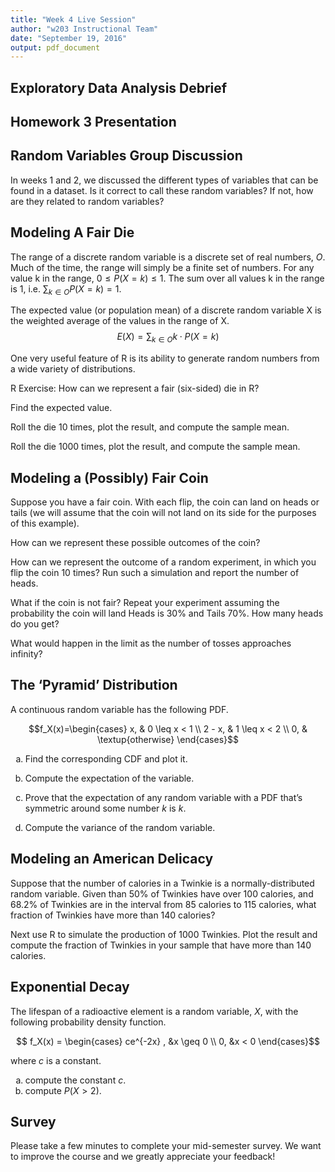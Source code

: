 ```yaml
---
title: "Week 4 Live Session"
author: "w203 Instructional Team"
date: "September 19, 2016"
output: pdf_document
---
```



## Exploratory Data Analysis Debrief

## Homework 3 Presentation

## Random Variables Group Discussion

In weeks 1 and 2, we discussed the different types of variables that can be found in a dataset.  Is it correct to call these random variables?  If not, how are they related to random variables?

## Modeling A Fair Die

The range of a discrete random variable is a discrete set of real numbers, $O$.  Much of the time, the range will simply be a finite set of numbers. For any value k in the range, $0 \leq P(X=k) \leq 1$. The sum over all values k in the range is 1, i.e. $\sum_{k \in O} P(X=k)=1$.


The expected value (or population mean) of a discrete random variable X is the weighted average of the values in the range of X.
$$E(X) = \sum_{k \in O} k \cdot P(X=k)$$

One very useful feature of R is its ability to generate random numbers from a wide variety of distributions.

R Exercise:
How can we represent a fair (six-sided) die in R?




Find the expected value.


Roll the die 10 times, plot the result, and compute the sample mean.



Roll the die 1000 times, plot the result, and compute the sample mean.



## Modeling a (Possibly) Fair Coin

Suppose you have a fair coin. With each flip, the coin can land on heads or tails (we will assume that the coin will not land on its side for the purposes of this example). 

How can we represent these possible outcomes of the coin? 


	
How can we represent the outcome of a random experiment, in which you flip the coin 10 times?  Run such a simulation and report the number of heads.




What if the coin is not fair? Repeat your experiment assuming the probability the coin will land Heads is 30% and Tails 70%.  How many heads do you get?



What would happen in the limit as the number of tosses approaches infinity?


## The 'Pyramid' Distribution

A continuous random variable has the following PDF.

$$f_X(x)=\begin{cases} x, & 0 \leq x < 1 \\ 2 - x, & 1 \leq x < 2 \\ 0, & \textup{otherwise} \end{cases}$$

a. Find the corresponding CDF and plot it.

b. Compute the expectation of the variable.

c. Prove that the expectation of any random variable with a PDF that's symmetric around some number $k$ is $k$.

d. Compute the variance of the random variable.

## Modeling an American Delicacy

Suppose that the number of calories in a Twinkie is a normally-distributed random variable.  Given than 50\% of Twinkies have over 100 calories, and 68.2\% of Twinkies are in the interval from 85 calories to 115 calories, what fraction of Twinkies have more than 140 calories? 

Next use R to simulate the production of 1000 Twinkies.  Plot the result and compute the fraction of Twinkies in your sample that have more than 140 calories.

## Exponential Decay

The lifespan of a radioactive element is a random variable, $X$, with the following probability density function.

$$ f_X(x) = \begin{cases} ce^{-2x} , &x \geq 0
\\ 0, &x < 0 \end{cases}$$

where $c$ is a constant.

a. compute the constant $c$.
b. compute $P(X > 2)$.


## Survey

Please take a few minutes to complete your mid-semester survey. We want to improve the course and we greatly appreciate your feedback!
